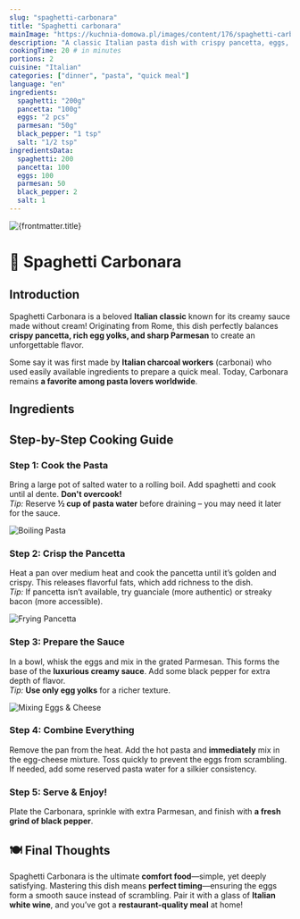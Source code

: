 ```yaml
---
slug: "spaghetti-carbonara"
title: "Spaghetti carbonara"
mainImage: "https://kuchnia-domowa.pl/images/content/176/spaghetti-carbonara.webp"
description: "A classic Italian pasta dish with crispy pancetta, eggs, and Parmesan cheese."
cookingTime: 20 # in minutes
portions: 2
cuisine: "Italian"
categories: ["dinner", "pasta", "quick meal"]
language: "en"
ingredients:
  spaghetti: "200g"
  pancetta: "100g"
  eggs: "2 pcs"
  parmesan: "50g"
  black_pepper: "1 tsp"
  salt: "1/2 tsp"
ingredientsData:
  spaghetti: 200
  pancetta: 100
  eggs: 100
  parmesan: 50
  black_pepper: 2
  salt: 1
---
```



<img src={frontmatter.mainImage} alt={frontmatter.title} />

# 🍝 Spaghetti Carbonara

<RecipeRating slug={frontmatter.slug} />

## Introduction

Spaghetti Carbonara is a beloved **Italian classic** known for its creamy sauce made without cream! Originating from Rome, this dish perfectly balances **crispy pancetta, rich egg yolks, and sharp Parmesan** to create an unforgettable flavor.

Some say it was first made by **Italian charcoal workers** (carbonai) who used easily available ingredients to prepare a quick meal. Today, Carbonara remains **a favorite among pasta lovers worldwide**.

## Ingredients

<IngredientsList
  ingredients={frontmatter.ingredients}
  portions={frontmatter.portions}
/>

## Step-by-Step Cooking Guide

### Step 1: Cook the Pasta

Bring a large pot of salted water to a rolling boil. Add spaghetti and cook until al dente. **Don't overcook!**  
_Tip:_ Reserve **½ cup of pasta water** before draining – you may need it later for the sauce.

![Boiling Pasta](/images/boiling.jpg)

<CookingStep action="boiling" />

### Step 2: Crisp the Pancetta

Heat a pan over medium heat and cook the pancetta until it’s golden and crispy. This releases flavorful fats, which add richness to the dish.  
_Tip:_ If pancetta isn’t available, try guanciale (more authentic) or streaky bacon (more accessible).

![Frying Pancetta](/images/frying.jpg)

<CookingStep action="frying" />

### Step 3: Prepare the Sauce

In a bowl, whisk the eggs and mix in the grated Parmesan. This forms the base of the **luxurious creamy sauce**. Add some black pepper for extra depth of flavor.  
_Tip:_ **Use only egg yolks** for a richer texture.

![Mixing Eggs & Cheese](/images/mixing.jpg)

<CookingStep action="mixing" />

### Step 4: Combine Everything

Remove the pan from the heat. Add the hot pasta and **immediately** mix in the egg-cheese mixture. Toss quickly to prevent the eggs from scrambling.  
If needed, add some reserved pasta water for a silkier consistency.

### Step 5: Serve & Enjoy!

Plate the Carbonara, sprinkle with extra Parmesan, and finish with **a fresh grind of black pepper**.

## 🍽 Final Thoughts

Spaghetti Carbonara is the ultimate **comfort food**—simple, yet deeply satisfying. Mastering this dish means **perfect timing**—ensuring the eggs form a smooth sauce instead of scrambling. Pair it with a glass of **Italian white wine**, and you’ve got a **restaurant-quality meal** at home!

<NutritionFacts ingredients={frontmatter.ingredientsData} />
